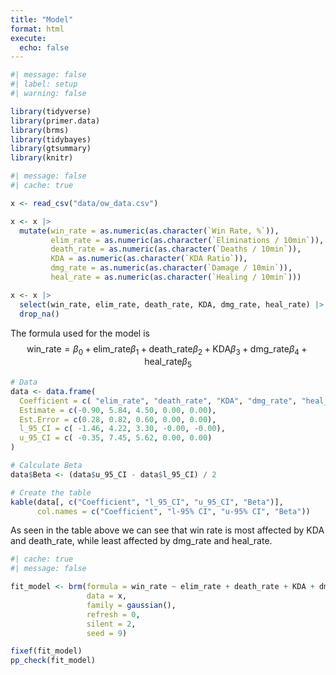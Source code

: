 ```yaml
---
title: "Model"
format: html
execute: 
  echo: false
---
```


```r
#| message: false
#| label: setup
#| warning: false

library(tidyverse)
library(primer.data)
library(brms)
library(tidybayes)
library(gtsummary)
library(knitr)
```


```r
#| message: false
#| cache: true

x <- read_csv("data/ow_data.csv")

x <- x |> 
  mutate(win_rate = as.numeric(as.character(`Win Rate, %`)), 
         elim_rate = as.numeric(as.character(`Eliminations / 10min`)), 
         death_rate = as.numeric(as.character(`Deaths / 10min`)),
         KDA = as.numeric(as.character(`KDA Ratio`)),
         dmg_rate = as.numeric(as.character(`Damage / 10min`)),
         heal_rate = as.numeric(as.character(`Healing / 10min`)))

x <- x |> 
  select(win_rate, elim_rate, death_rate, KDA, dmg_rate, heal_rate) |>
  drop_na()
```

The formula used for the model is 
$$ \text{win_rate} = \beta_0 + \text{elim_rate} \beta_1 + \text{death_rate} \beta_2 + \text{KDA} \beta_3 + \text{dmg_rate} \beta_4 + \text{heal_rate} \beta_5 $$


```r
# Data
data <- data.frame(
  Coefficient = c( "elim_rate", "death_rate", "KDA", "dmg_rate", "heal_rate"),
  Estimate = c(-0.90, 5.84, 4.50, 0.00, 0.00),
  Est.Error = c(0.28, 0.82, 0.60, 0.00, 0.00),
  l_95_CI = c( -1.46, 4.22, 3.30, -0.00, -0.00),
  u_95_CI = c( -0.35, 7.45, 5.62, 0.00, 0.00)
)

# Calculate Beta
data$Beta <- (data$u_95_CI - data$l_95_CI) / 2

# Create the table
kable(data[, c("Coefficient", "l_95_CI", "u_95_CI", "Beta")],
      col.names = c("Coefficient", "l-95% CI", "u-95% CI", "Beta"))
```

As seen in the table above we can see that win rate is most affected by KDA and death_rate, while least affected by dmg_rate and heal_rate. 

```r
#| cache: true
#| message: false

fit_model <- brm(formula = win_rate ~ elim_rate + death_rate + KDA + dmg_rate + heal_rate,
                 data = x,
                 family = gaussian(),
                 refresh = 0,
                 silent = 2,
                 seed = 9)
```

```r
fixef(fit_model)
pp_check(fit_model)
```



